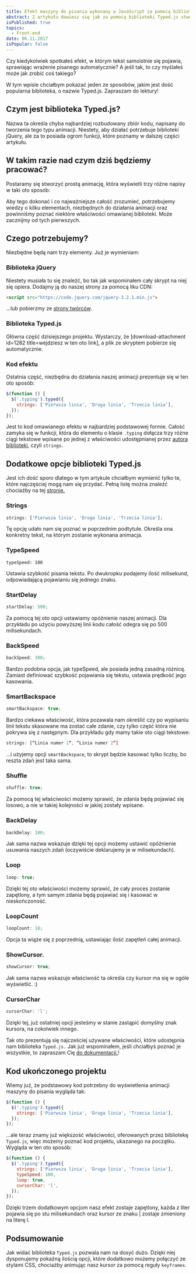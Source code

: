 ```yaml
---
title: Efekt maszyny do pisania wykonany w JavaScript za pomocą biblioteki Typed.js
abstract: Z artykułu dowiesz się jak za pomocą biblioteki Typed.js stworzyć efekt, w którym tekst samoistnie się pojawia, sprawiając wrażenie pisanego automatycznie.
isPublished: true
topics:
  - Front-end
date: 06.11.2017
isPopular: false
---
```


Czy kiedykolwiek spotkałeś efekt, w którym tekst samoistnie się pojawia, sprawiając wrażenie pisanego automatycznie? A jeśli tak, to czy myślałeś może jak zrobić coś takiego?

W tym wpisie chciałbym pokazać jeden ze sposobów, jakim jest dość popularna biblioteka, o nazwie Typed.js. Zapraszam do lektury!

## Czym jest biblioteka Typed.js?

Nazwa ta określa chyba najbardziej rozbudowany zbiór kodu, napisany do tworzenia tego typu animacji. Niestety, aby działać potrzebuje biblioteki jQuery, ale za to posiada ogrom funkcji, które poznamy w dalszej części artykułu.

## W takim razie nad czym dziś będziemy pracować?

Postaramy się stworzyć prostą animację, która wyświetli trzy różne napisy w taki oto sposób:


<CodePenIframe id="YzxPpwv" title="Typed.js" />

Aby tego dokonać i co najważniejsze całość zrozumieć, potrzebujemy wiedzy o kilku elementach, niezbędnych do działania animacji oraz powinniśmy poznać niektóre właściwości omawianej biblioteki. Może zacznijmy od tych pierwszych.

## Czego potrzebujemy?

Niezbędne będą nam trzy elementy. Już je wymieniam:

### Biblioteka jQuery

Niestety musiała tu się znaleźć, bo tak jak wspominałem cały skrypt na niej się opiera. Dodajmy ją do naszej strony za pomocą liku CDN:

```html
<script src="https://code.jquery.com/jquery-3.2.1.min.js">
```

...lub pobierzmy ze [strony twórców](https://jquery.com/download/).

### Biblioteka Typed.js

Główna część dzisiejszego projektu. Wystarczy, że [download-attachment id=1282 title=wejdziesz w ten oto link\], a plik ze skryptem pobierze się automatycznie.

### Kod efektu

Ostatnia część, niezbędna do działania naszej animacji prezentuje się w ten oto sposób:

```js
$(function () {
  $('.typing').typed({
    strings: ['Pierwsza linia', 'Druga linia', 'Trzecia linia'],
  });
});
```

Jest to kod omawianego efektu w najbardziej podstawowej formie. Całość zamyka się w funkcji, która do elementu o klasie `.typing` dołącza trzy różne ciągi tekstowe wpisane po jednej z właściwości udostępnianej przez [autora biblioteki](http://www.mattboldt.com/), czyli `strings`.

## Dodatkowe opcje biblioteki Typed.js

Jest ich dość sporo dlatego w tym artykule chciałbym wymienić tylko te, które najczęściej mogą nam się przydać. Pełną listę można znaleźć chociażby na tej [stronie.](http://www.mattboldt.com/typed.js/docs/)

### Strings

```js
strings: ['Pierwsza linia', 'Druga linia', 'Trzecia linia'];
```

Tę opcję udało nam się poznać w poprzednim podtytule. Określa ona konkretny tekst, na którym zostanie wykonana animacja.

### TypeSpeed

```
typeSpeed: 100
```

Ustawia szybkość pisania tekstu. Po dwukropku podajemy ilość milisekund, odpowiadającą pojawianiu się jednego znaku.

### StartDelay

```js
startDelay: 500;
```

Za pomocą tej oto opcji ustawiamy opóźnienie naszej animacji. Dla przykładu po użyciu powyższej linii kodu całość odegra się po 500 milisekundach.

### BackSpeed

```js
backSpeed: 300;
```

Bardzo podobna opcja, jak typeSpeed, ale posiada jedną zasadną różnicę. Zamiast definiować szybkość pojawiania się tekstu, ustawia prędkość jego kasowania.

### SmartBackspace

```js
smartBackspace: true;
```

Bardzo ciekawa właściwość, która pozawala nam określić czy po wypisaniu linii tekstu skasowane ma zostać całe zdanie, czy tylko część która nie pokrywa się z następnym. Dla przykładu gdy mamy takie oto ciągi tekstowe:

```js
strings: [“Linia numer 1“, “Linia numer 2”]
```

…i użyjemy opcji `smartBackspace`, to skrypt będzie kasować tylko liczby, bo reszta zdań jest taka sama.

### Shuffle

```js
shuffle: true;
```

Za pomocą tej właściwości możemy sprawić, że zdania będą pojawiać się losowo, a nie w takiej kolejności w jakiej zostały wpisane.

### BackDelay

```js
backDelay: 100;
```

Jak sama nazwa wskazuje dzięki tej opcji możemy ustawić opóźnienie usuwania naszych zdań (oczywiście deklarujemy je w milisekundach).

### Loop

```js
loop: true;
```

Dzięki tej oto właściwości możemy sprawić, że cały proces zostanie zapętlony, a tym samym zdania będą pojawiać się i kasować w nieskończoność.

### LoopCount

```js
loopCount: 10;
```

Opcja ta wiąże się z poprzednią, ustawiając ilość zapętleń całej animacji.

### ShowCursor.

```js
showCursor: true;
```

Jak sama nazwa wskazuje właściwość ta określa czy kursor ma się w ogóle wyświetlić. :)

### CursorChar

```js
cursorChar: 'l';
```

Dzięki tej, już ostatniej opcji jesteśmy w stanie zastąpić domyślny znak kursora, na cokolwiek innego.

Tak oto prezentują się najcześciej używane właściwości, które udostępnia nam biblioteka `Typed.js.` Jak już wspominałem, jeśli chciałbyś poznać je wszystkie, to zapraszam Cię [do dokumentacji.](http://www.mattboldt.com/typed.js/docs/)!

## Kod ukończonego projektu

Wiemy już, że podstawowy kod potrzebny do wyświetlenia animacji maszyny do pisania wygląda tak:

```js
$(function () {
  $('.typing').typed({
    strings: ['Pierwsza linia', 'Druga linia', 'Trzecia linia'],
  });
});
```

...ale teraz znamy już większość właściwości, oferowanych przez bibliotekę `Typed.js`, więc możemy poznać kod projektu, ukazanego na początku. Wygląda w ten oto sposób:

```js
$(function () {
  $('.typing').typed({
    strings: ['Pierwsza linia', 'Druga linia', 'Trzecia linia'],
    typeSpeed: 100,
    loop: true,
    cursorChar: 'l',
  });
});
```

Dzięki trzem dodatkowym opcjom nasz efekt zostaje zapętlony, każda z liter pojawia się po stu milisekundach oraz kursor ze znaku | zostaje zmieniony na literę l.

## Podsumowanie

Jak widać biblioteka `Typed.js` pozwala nam na dosyć dużo. Dzięki niej dysponujemy pokaźną ilością opcji, które dodatkowo możemy połączyć ze stylami CSS, chociażby animując nasz kursor za pomocą reguły `keyframes`.
